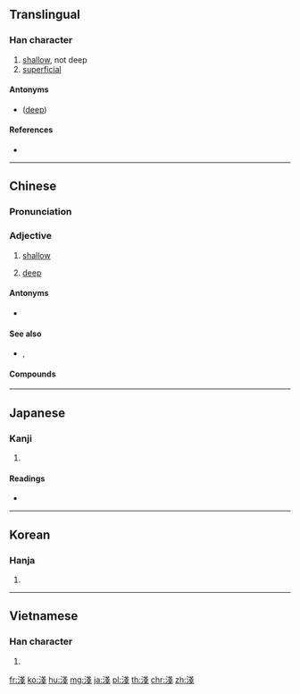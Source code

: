 {{also|浅}}
==Translingual==
{{Han simplified forms|淺|浅|浅}}

===Han character===
{{Han char|rn=85|rad=水|as=08|sn=11|four=33153|canj=EII}}

# [[shallow]], not deep
# [[superficial]]

====Antonyms====
* {{l|mul|深}} ([[deep]])

====References====
* {{Han ref|kx=0632.180|dkj=17697|dj=1039.010|hdz=31646.020|uh=6DFA|ud=28154|bh=B24C|bd=45644}}

----

==Chinese==
{{zh-forms|s=浅}}

===Pronunciation===
{{zh-pron
|m=qiǎn,jiān
|c=cin2,zin1
|h=pfs=chhién
|md=
|mn=chhián
|mn-t=ciêng2/ciang2
|mn-t_note=ciêng2 - Chaozhou; ciang2 - Shantou
|w=
|mc=y
|oc=y
|cat=a
}}

===Adjective===
{{zh-adj}}

# [[shallow]]
# {{lb|zh|of light}} [[deep]]

====Antonyms====
* {{sense|shallow}} {{zh-l|深}}

====See also====
* {{sense|color: light}} {{zh-l|深}}, {{zh-l|濃}}

====Compounds====
{{zh-der|深淺|膚淺|擱淺|粗淺|危淺|淺淺|淺色|淺薄|淺析|淺水|淺藍|淺談|淺嘗|淺淡|淺短|淺而易見|淺海|淺見|淺近|淺陋|淺露|淺明|淺兒|淺釋|淺說|淺灘|淺顯|淺鮮|淺笑|淺學|淺易|淺子}}

----

==Japanese==

===Kanji===
{{ja-kanji|grade=|rs=水08}}

# {{defn|lang=ja|sort=水08}}

====Readings====
* {{ja-readings|on=[[せん]] (sen)|kun=[[あさい]] (asai)}}

----

==Korean==

===Hanja===
{{ko-hanja|hangeul=[[천]]|eumhun=|rv=cheon|mr=ch'ŏn|y=chen}}

# {{defn|lang=ko|sort=水08}}

----

==Vietnamese==

===Han character===
{{vi-hantu|[[thiển]], [[sẻn]], [[tiên]]|rs=水08}}

# {{defn|lang=vi|sort=水08}}

[[fr:淺]]
[[ko:淺]]
[[hu:淺]]
[[mg:淺]]
[[ja:淺]]
[[pl:淺]]
[[th:淺]]
[[chr:淺]]
[[zh:淺]]